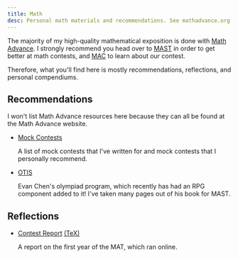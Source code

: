 ```yaml
---
title: Math
desc: Personal math materials and recommendations. See mathadvance.org for MAST materials, including samples.
---
```


The majority of my high-quality mathematical exposition is done with [Math Advance](https://www.mathadvance.org). I strongly recommend you head over to [MAST](https://mast.mathadvance.org) in order to get better at math contests, and [MAC](https://mac.mathadvance.org) to learn about our contest.

Therefore, what you'll find here is mostly recommendations, reflections, and personal compendiums.

## Recommendations

I won't list Math Advance resources here because they can all be found at the Math Advance website.

- [Mock Contests](math/mocks)

  A list of mock contests that I've written for and mock contests that I personally recommend.

- [OTIS](https://web.evanchen.cc/otis.html)

  Evan Chen's olympiad program, which recently has had an RPG component added to it! I've taken many pages out of his book for MAST.

## Reflections

- [Contest Report](contest-creation.pdf) [(TeX)](contest-creation.tex)

  A report on the first year of the MAT, which ran online.
